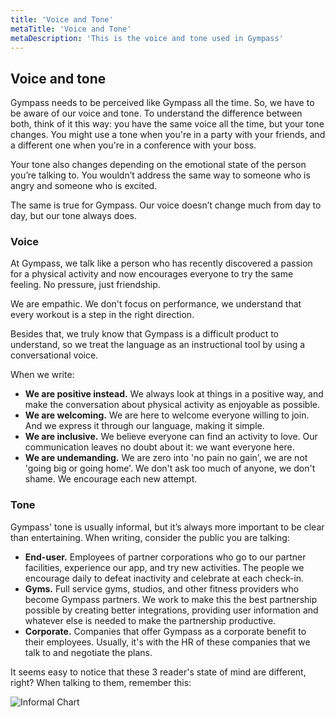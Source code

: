 ```yaml
---
title: 'Voice and Tone'
metaTitle: 'Voice and Tone'
metaDescription: 'This is the voice and tone used in Gympass'
---
```


## Voice and tone

Gympass needs to be perceived like Gympass all the time. So, we have to be aware
of our voice and tone.
To understand the difference between both, think of it this way: you have the
same voice all the time, but your tone changes. You might use a tone when you're
in a party with your friends, and a different one when you're in a conference
with your boss.

Your tone also changes depending on the emotional state of the person you’re
talking to. You wouldn’t address the same way to someone who is angry and
someone who is excited.

The same is true for Gympass. Our voice doesn’t change much from day to day, but
our tone always does.

### Voice

At Gympass, we talk like a person who has recently discovered a passion for a
physical activity and now encourages everyone to try the same feeling. No
pressure, just friendship.

We are empathic. We don't focus on performance, we understand that every workout
is a step in the right direction.

Besides that, we truly know that Gympass is a difficult product to understand,
so we treat the language as an instructional tool by using a conversational
voice.

When we write:

- **We are positive instead.** We always look at things in a positive way, and
  make the conversation about physical activity as enjoyable as possible.
- **We are welcoming.** We are here to welcome everyone willing to join. And we
  express it through our language, making it simple.
- **We are inclusive.** We believe everyone can find an activity to love. Our
  communication leaves no doubt about it: we want everyone here.
- **We are undemanding.** We are zero into 'no pain no gain', we are not 'going
  big or going home'. We don't ask too much of anyone, we don't shame. We
  encourage each new attempt.

### Tone

Gympass' tone is usually informal, but it’s always more important to be clear
than entertaining. When writing, consider the public you are talking:

- **End-user.** Employees of partner corporations who go to our partner
  facilities, experience our app, and try new activities. The people we
  encourage daily to defeat inactivity and celebrate at each check-in.
- **Gyms.** Full service gyms, studios, and other fitness providers who become
  Gympass partners. We work to make this the best partnership possible by
  creating better integrations, providing user information and whatever else is
  needed to make the partnership productive.
- **Corporate.** Companies that offer Gympass as a corporate benefit to their
  employees. Usually, it's with the HR of these companies that we talk to and
  negotiate the plans.

It seems easy to notice that these 3 reader's state of mind are different,
right? When talking to them, remember this:

![Informal Chart](/guidelines/product-content/voice-and-tone/infomalidade_grafico.png)

